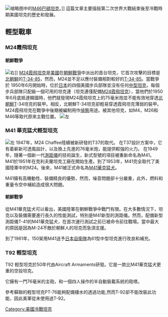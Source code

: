 {{copyedit|time=2016-12-09T01:42:41+00:00}}
{{unreferenced|time=2016-12-09T01:42:41+00:00}}
[[File:Chosin.jpg|缩略图]]中的[[M46巴頓坦克|M46巴頓坦克]]。]]
這篇文章主要描敍第二次世界大戰結束後至冷戰時期美國坦克的歷史和發展。

== 輕型戰車 ==

=== M24霞飛坦克 ===

==== 朝鮮戰爭 ====
[[File:M24-Chaffee-latrun-1.jpg|右]]]]
[[M24霞飛坦克|M24霞飛坦克]]是[[美國|美國]]在[[朝鮮戰爭|朝鮮戰爭]]中派出的首台坦克，它首次攻擊的目標是[[北朝鮮|北朝鮮]]的[[T-34-85|T-34-85]]，然而，M24並不足以應付裝備相對較好的[[T-34-85|T-34-85]]。當戰爭於 1950年6月開始時，位於[[日本|日本]]的四個美國步兵部隊並沒有任何[[中型坦克|中型坦克]]，每個步兵部隊只配級一個可用的坦克連（坦克連僅配備[[M24霞飛坦克|M24霞飛坦克]]），當他們於1950年6月底抵達韓國時，他們就發現M24霞飛坦克上的75毫米炮並不能有效地穿透[[北朝鮮|北朝鮮]]T-34坦克的裝甲。相反，北朝鮮T-34坦克卻輕易穿透霞飛坦克薄弱的裝甲。M24霞飛坦克在戰爭中後期被編制用作[[偵察|偵察]]用途。被其他坦克，如M4，M26和M46等取代原來主戰位置。
[[File:M26-Pershing-Korea-19500904.JPG|左]]

=== M41 華克猛犬輕型坦克 ===
[[File:M41-walker-bulldog-tank.jpg|左]]
1947年，M24 Chaffee陸續被新研發的T37的取代。 在T37設計方案中，它有着嶄新可透風設計，以及換上先進的76毫米炮，能提供較強的火力。 在1949年，隨著一個新一代[[測距儀|測距儀]]的技術誕生，新式型號的項目被重新命名為M41。 M41於1951年在克利夫蘭坦克工廠在開始生產。到了1953年，M41完全取代了美國陸軍中的M24。後來，M41被正式命名為[[M41轻型坦克|M41華克猛犬]]。

M41擁有高機動性、裝備精良的優勢，然而，噪音問題卻十分嚴重，此外，燃料和重量令空中補給造成很大問題。

==== 朝鮮戰爭 ====
從M41華克猛犬可以看出，美國陸軍在朝鮮戰爭中戰鬥有限。在大多數情況下，坦克以及裝備需要進行長久的性能測試，特別是M41新型的測距儀。然而，配備新型測距儀T-41的M41華克猛犬，在首次運行測試之前已被命令前往戰場。當中最大的原因是因為M-24不敵於朝鮮人的坦克而急須支援。

到了1961年，150架用M41送予[[日本自衛隊|日本自衛隊]]為61型中型坦克進行改良和補充。

=== T92 輕型坦克 ===
T92 輕型坦克於50年代由Aircraft Armaments研發。它是一款比M41華克猛犬更重的空投坦克。

它擁有一門76毫米的主砲，和一個四人操作的半自動裝載系統的砲塔。

參考蘇聯的輕型坦克PT-76能夠配備棲水的透過功能,然而T-92卻不能改裝此功能，因此美軍從未使用過T-92。

[[Category:美國冷戰坦克|Category:美國冷戰坦克]]